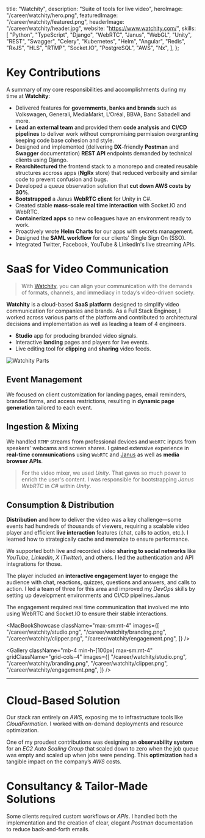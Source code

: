   title: "Watchity",
  description: "Suite of tools for live video",
  heroImage: "/career/watchity/hero.png",
  featuredImage: "/career/watchity/featured.png",
  headerImage: "/career/watchity/header.jpg",
  website: "<https://www.watchity.com/>",
  skills: [
    "Python",
    "TypeScript",
    "Django",
    "WebRTC",
    "Janus",
    "WebGL",
    "Unity",
    "REST",
    "Swagger",
    "Celery",
    "Kubernetes",
    "Helm",
    "Angular",
    "Redis",
    "RxJS",
    "HLS",
    "RTMP",
    "Socket.IO",
    "PostgreSQL",
    "AWS",
    "Nx",
  ],
};

# Key Contributions

A summary of my core responsibilities and accomplishments during my time at
**Watchity**:

- Delivered features for **governments, banks and brands** such as Volkswagen,
  Generali, MediaMarkt, L’Oréal, BBVA, Banc Sabadell and more.
- **Lead an external team** and provided them **code analysis** and **CI/CD pipelines** to
  deliver work without compromising permission overgranting keeping code base
  cohesion and style.
- Designed and implemented (delivering **DX**-friendly **Postman** and
  **Swagger** documentation) **REST API** endpoints demanded by technical clients
  using Django.
- **Rearchitectured** the frontend stack to a monorepo and created reusable
  structures accross apps (**NgRx** store) that reduced verbosity and similar code
  to prevent confusion and bugs.
- Developed a queue observation solution that **cut down AWS costs by 30%**.
- **Bootstrapped** a Janus **WebRTC client** for Unity in C#.
- Created stable **mass-scale real time interaction** with Socket.IO and WebRTC.
- **Containerized apps** so new colleagues have an environment ready to work.
- Proactively wrote **Helm Charts** for our apps with secrets management.
- Designed the **SAML workflow** for our clients' Single Sign On (SSO).
- Integrated Twitter, Facebook, YouTube & LinkedIn's live streaming APIs.

# SaaS for Video Communication

> With [Watchity](https://www.watchity.com/), you can align your communication
> with the demands of formats, channels, and immediacy in today’s video-driven
> society.

**Watchity** is a cloud-based **SaaS platform** designed to simplify video
communication for companies and brands. As a <Hi>Full Stack Engineer</Hi>, I worked
across various parts of the platform and contributed to architectural decisions
and implementation as well as leading a team of 4 engineers.

- **Studio** app for producing branded video signals.
- Interactive **landing** pages and players for live events.
- Live editing tool for **clipping** and **sharing** video feeds.

![Watchity Parts](/career/watchity/parts.png)

## Event Management

We focused on client customization for landing pages, email reminders, branded
forms, and access restrictions, resulting in **dynamic page generation**
tailored to each event.

## Ingestion & Mixing

We handled `RTMP` streams from professional devices and `WebRTC` inputs from
speakers' webcams and screen shares. I gained extensive experience in
**real-time communications** using `WebRTC` and
[Janus](https://janus.conf.meetecho.com/) as well as **media browser APIs**.

> For the video mixer, we used _Unity_. That gaves so much power to enrich the
> user's content. I was responsible for bootstrapping _Janus WebRTC_ in _C#_
> within _Unity_.

## Consumption & Distribution

**Distribution** and how to deliver the video was a key challenge—some events
had hundreds of thousands of viewers, requiring a scalable video player and
efficient **live interaction** features (chat, calls to action, etc.). I learned
how to strategically cache and memoize to ensure performance.

We supported both live and recorded video **sharing to social networks** like
_YouTube_, _LinkedIn_, _X_ (_Twitter_), and others. I led the authentication and
API integrations for those.

The player included an **interactive engagement layer** to engage the audience
with chat, reactions, quizzes, questions and answers, and calls to action. I led
a team of three for this area and improved my _DevOps_ skills by setting up
development environments and CI/CD pipelines.Janus

The engagement required real time communication that involved me into using
WebRTC and Socket.IO to ensure their stable interactions.

<MacBookShowcase
  className="max-sm:mt-4"
  images={[
    "/career/watchity/studio.png",
    "/career/watchity/branding.png",
    "/career/watchity/clipper.png",
    "/career/watchity/engagement.png",
  ]}
/>

<Gallery
  className="mb-4 min-h-[100px] max-sm:mt-4"
  gridClassName="grid-cols-4"
  images={[
    "/career/watchity/studio.png",
    "/career/watchity/branding.png",
    "/career/watchity/clipper.png",
    "/career/watchity/engagement.png",
  ]}
/>

---

# Cloud-Based Solution

Our stack ran entirely on _AWS_, exposing me to infrastructure tools like
_CloudFormation_. I worked with on-demand deployments and resource optimization.

One of my proudest contributions was designing an **observability system** for
an _EC2 Auto Scaling Group_ that scaled down to zero when the job queue was
empty and scaled up when jobs were pending. This **optimization** had a tangible
impact on the company’s _AWS_ costs.

# Consultancy & Tailor-Made Solutions

Some clients required custom workflows or _APIs_. I handled both the
implementation and the creation of clear, elegant _Postman_ documentation to
reduce back-and-forth emails.
